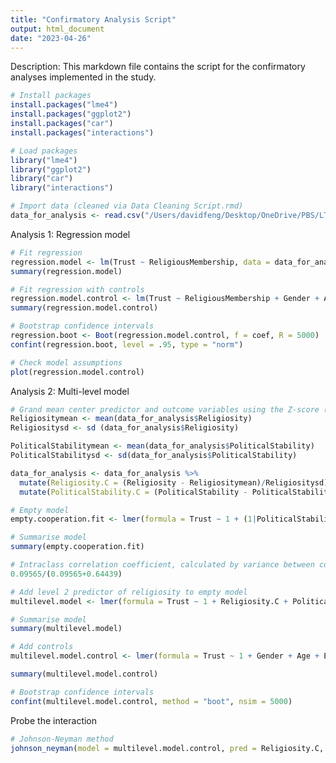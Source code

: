 ```yaml
---
title: "Confirmatory Analysis Script"
output: html_document
date: "2023-04-26"
---
```

Description: This markdown file contains the script for the confirmatory analyses implemented in the study.
```r
# Install packages
install.packages("lme4")
install.packages("ggplot2")
install.packages("car")
install.packages("interactions")

# Load packages
library("lme4")
library("ggplot2")
library("car")
library("interactions")
```

```r
# Import data (cleaned via Data Cleaning Script.rmd)
data_for_analysis <- read.csv("/Users/davidfeng/Desktop/OneDrive/PBS/LT/PB310/Data/Data for Analysis.csv")
```

Analysis 1: Regression model
```r
# Fit regression
regression.model <- lm(Trust ~ ReligiousMembership, data = data_for_analysis)
summary(regression.model)

# Fit regression with controls
regression.model.control <- lm(Trust ~ ReligiousMembership + Gender + Age + EducationalAttainment + Income + GDPpercapita + IndividualFreedom, data = data_for_analysis)
summary(regression.model.control)

# Bootstrap confidence intervals
regression.boot <- Boot(regression.model.control, f = coef, R = 5000)
confint(regression.boot, level = .95, type = "norm")
```

```r
# Check model assumptions
plot(regression.model.control)
```

Analysis 2: Multi-level model
```r
# Grand mean center predictor and outcome variables using the Z-score (scores represent deviations of each person's religiosity and political stability score from the overall sample means)
Religiositymean <- mean(data_for_analysis$Religiosity)
Religiositysd <- sd (data_for_analysis$Religiosity)

PoliticalStabilitymean <- mean(data_for_analysis$PoliticalStability)
PoliticalStabilitysd <- sd(data_for_analysis$PoliticalStability)

data_for_analysis <- data_for_analysis %>%
  mutate(Religiosity.C = (Religiosity - Religiositymean)/Religiositysd) %>%
  mutate(PoliticalStability.C = (PoliticalStability - PoliticalStabilitymean)/PoliticalStabilitysd)

# Empty model
empty.cooperation.fit <- lmer(formula = Trust ~ 1 + (1|PoliticalStability.C), data = data_for_analysis, REML = FALSE)

# Summarise model
summary(empty.cooperation.fit)

# Intraclass correlation coefficient, calculated by variance between countries / total variance
0.09565/(0.09565+0.64439)
```

```r
# Add level 2 predictor of religiosity to empty model
multilevel.model <- lmer(formula = Trust ~ 1 + Religiosity.C + PoliticalStability.C + Religiosity.C*PoliticalStability.C + (1 + Religiosity.C|PoliticalStability.C), data = data_for_analysis, REML = FALSE)

# Summarise model
summary(multilevel.model)

# Add controls
multilevel.model.control <- lmer(formula = Trust ~ 1 + Gender + Age + EducationalAttainment + Income + GDPpercapita + IndividualFreedom + Religiosity.C + PoliticalStability.C + Religiosity.C*PoliticalStability.C + (1 + Religiosity.C|PoliticalStability.C), data = data_for_analysis, REML = FALSE)

summary(multilevel.model.control)

# Bootstrap confidence intervals
confint(multilevel.model.control, method = "boot", nsim = 5000)
```

Probe the interaction
```r
# Johnson-Neyman method
johnson_neyman(model = multilevel.model.control, pred = Religiosity.C, modx = PoliticalStability.C)
```
